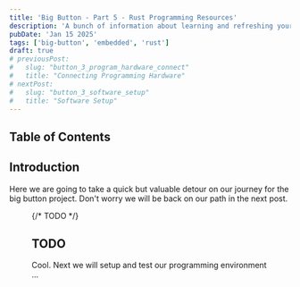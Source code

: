 ```yaml
---
title: 'Big Button - Part 5 - Rust Programming Resources'
description: 'A bunch of information about learning and refreshing your knowledge on Rust'
pubDate: 'Jan 15 2025'
tags: ['big-button', 'embedded', 'rust']
draft: true
# previousPost:
#   slug: "button_3_program_hardware_connect"
#   title: "Connecting Programming Hardware"
# nextPost: 
#   slug: "button_3_software_setup"
#   title: "Software Setup"
---
```


## Table of Contents

## Introduction

Here we are going to take a quick but valuable detour on our journey for
the big button project. Don't worry we will be back on our path in the next post.

<Figure
  src={tba}
  caption="Taking a quick detour"
  url="TODO"
/>

{/*
TODO
*/}

## TODO


<span class="text-accentColor font-bold">
  Cool. Next we will setup and test our programming environment ...
</span>


